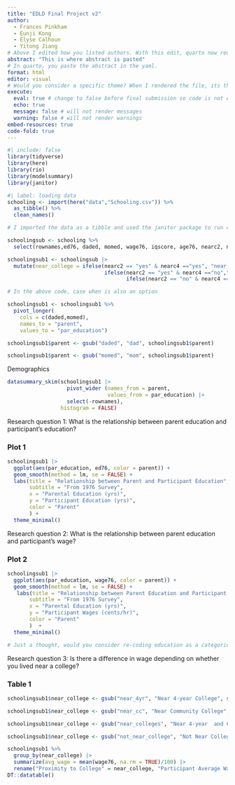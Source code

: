 ```yaml
---
title: "EDLD Final Project v2"
author: 
  - Frances Pinkham 
  - Eunji Kong 
  - Elyse Calhoun 
  - Yitong Jiang
# Above I edited how you listed authors. With this edit, quarto now recognizes that there are multiple authors. Previously, as written, quarto recognized one author whose name was everything inside the quotes.
abstract: "This is where abstract is pasted" 
# In quarto, you paste the abstract in the yaml. 
format: html
editor: visual
# Would you consider a specific theme? When I rendered the file, its theme was a bit off, not sure if it is by design. 
execute: 
  eval: true # change to false before final submission so code is not evaluated; leave as true for now 
  echo: true
  message: false # will not render messages
  warning: false # will not render warnings 
embed-resources: true
code-fold: true
---
```


```r
#| include: false
library(tidyverse)
library(here)
library(rio)
library(modelsummary)
library(janitor)
```

```r
#| label: loading data 
schooling <- import(here("data","Schooling.csv")) %>% 
  as_tibble() %>% 
  clean_names()

# I imported the data as a tibble and used the janitor package to run clean names. Upon closer examination, these two functions did not change much from your dataset. 
```

```r
schoolingsub <- schooling %>%
  select(rownames,ed76, daded, momed, wage76, iqscore, age76, nearc2, nearc4)

```

```r
schoolingsub1 <- schoolingsub |> 
  mutate(near_college = ifelse(nearc2 == "yes" & nearc4 =="yes", "near_colleges", 
                               ifelse(nearc2 == "yes" & nearc4 =="no","near_cc", 
                                      ifelse(nearc2 == "no" & nearc4 =="yes","near_4yr", "not_near_college")))) 

# In the above code, case when is also an option 
```

```r
schoolingsub1 <- schoolingsub1 %>%
  pivot_longer(
    cols = c(daded,momed),
    names_to = "parent",
    values_to = "par_education")

schoolingsub1$parent <- gsub("daded", "dad", schoolingsub1$parent)

schoolingsub1$parent <- gsub("momed", "mom", schoolingsub1$parent)
```

Demographics

```r
datasummary_skim(schoolingsub1 |> 
                   pivot_wider (names_from = parent,
                                values_from = par_education) |> 
                   select(-rownames),
                 histogram = FALSE)
```

Research question 1: What is the relationship between parent education and participant's education?

### Plot 1

```r
schoolingsub1 |> 
  ggplot(aes(par_education, ed76, color = parent)) +
  geom_smooth(method = lm, se = FALSE) +
  labs(title = "Relationship between Parent and Participant Education",
       subtitle = "From 1976 Survey",
       x = "Parental Education (yrs)",
       y = "Participant Education (yrs)",
       color = "Parent"
       ) + 
  theme_minimal() 

```

Research question 2: What is the relationship between parent education and participant's wage?

### Plot 2
```r
schoolingsub1 |> 
  ggplot(aes(par_education, wage76, color = parent)) +
  geom_smooth(method = lm, se = FALSE) +
   labs(title = "Relationship between Parent Education and Participant Wages",
       subtitle = "From 1976 Survey",
       x = "Parental Education (yrs)",
       y = "Participant Wages (cents/hr)",
       color = "Parent"
       )  + 
  theme_minimal() 

# Just a thought, would you consider re-coding education as a categorical variable, i.e., less than high school, high school diploma, some college, bachelor's degree or some other variation. While looking at the data, I had a thought that a histogram might better display your data.  
```

Research question 3: Is there a difference in wage depending on whether you lived near a college?

### Table 1
```r
schoolingsub1$near_college <- gsub("near_4yr", "Near 4-year College", schoolingsub1$near_college)

schoolingsub1$near_college <- gsub("near_cc", "Near Community College", schoolingsub1$near_college)

schoolingsub1$near_college <- gsub("near_colleges", "Near 4-year  and Community College", schoolingsub1$near_college)

schoolingsub1$near_college <- gsub("not_near_college", "Not Near College", schoolingsub1$near_college)

schoolingsub1 %>%   
  group_by(near_college) |> 
  summarize(avg_wage = mean(wage76, na.rm = TRUE)/100) |>
  rename("Proximity to College" = near_college, "Participant Average Wage per Hour" = avg_wage) %>%
DT::datatable()
```